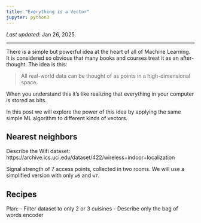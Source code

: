 ```yaml
---
title: "Everything is a Vector"
jupyter: python3
---
```


_Last updated_: Jan 26, 2025.

---

There is a simple but powerful idea at the heart of all of Machine Learning. It is considered so obvious that many books and courses treat it as an after-thought. The idea is this:

> All real-world data can be thought of as points in a high-dimensional space.

When you understand this it's like realizing that everything in your computer is stored as bits.

In this post we will explore the power of this idea by applying the same simple ML algorithm to
different kinds of vectors.

## Nearest neighbors

Describe the Wifi dataset: https://archive.ics.uci.edu/dataset/422/wireless+indoor+localization

Signal strength of 7 access points, collected in two rooms.
We will use a simplified version with only `w5` and `w7`.


## Recipes

Plan:
- Filter dataset to only 2 or 3 cuisines
- Describe only the bag of words encoder
